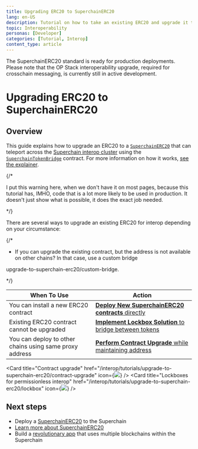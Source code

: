 ```yaml
---
title: Upgrading ERC20 to SuperchainERC20
lang: en-US
description: Tutorial on how to take an existing ERC20 and upgrade it to SuperchainERC20.
topic: Interoperability
personas: [Developer]
categories: [Tutorial, Interop]
content_type: article
---
```



<Callout>
  The SuperchainERC20 standard is ready for production deployments.
  Please note that the OP Stack interoperability upgrade, required for crosschain messaging, is currently still in active development.
</Callout>

# Upgrading ERC20 to SuperchainERC20

## Overview

This guide explains how to upgrade an ERC20 to a [`SuperchainERC20`](https://github.com/ethereum-optimism/optimism/blob/develop/packages/contracts-bedrock/src/L2/SuperchainERC20.sol) that can teleport across the [Superchain interop cluster](/interop/explainer#superchain-interop-cluster) using the [`SuperchainTokenBridge`](https://github.com/ethereum-optimism/optimism/blob/develop/packages/contracts-bedrock/src/L2/SuperchainTokenBridge.sol) contract. For more information on how it works, [see the explainer](/interop/superchain-erc20).


{/* 

I put this warning here, when we don't have it on most pages, because this tutorial
has, IMHO, code that is a lot more likely to be used in production. It doesn't just
show what is possible, it does the exact job needed.

*/}


There are several ways to upgrade an existing ERC20 for interop depending on your circumstance:

{/* 

*   If you can upgrade the existing contract, but the address is not available on other chains? In that case, use a custom bridge 

upgrade-to-superchain-erc20/custom-bridge.

*/}

| When To Use | Action |
|-------------|--------|
| You can install a new ERC20 contract | [**Deploy New SuperchainERC20 contracts** directly](/interop/tutorials/deploy-superchain-erc20) |
| Existing ERC20 contract cannot be upgraded | [**Implement Lockbox Solution** to bridge between tokens](/interop/tutorials/upgrade-to-superchain-erc20/lockbox) |
| You can deploy to other chains using same proxy address | [**Perform Contract Upgrade** while maintaining address](/interop/tutorials/upgrade-to-superchain-erc20/contract-upgrade) |

<Cards>

  <Card title="Contract upgrade" href="/interop/tutorials/upgrade-to-superchain-erc20/contract-upgrade" icon={<img src="/img/icons/shapes.svg" />} />
  <Card title="Lockboxes for permissionless interop" href="/interop/tutorials/upgrade-to-superchain-erc20/lockbox" icon={<img src="/img/icons/shapes.svg" />} />

</Cards>

## Next steps

*   Deploy a [SuperchainERC20](/interop/tutorials/deploy-superchain-erc20) to the Superchain
*   [Learn more about SuperchainERC20](/interop/superchain-erc20)
*   Build a [revolutionary app](/app-developers/get-started) that uses multiple blockchains within the Superchain
